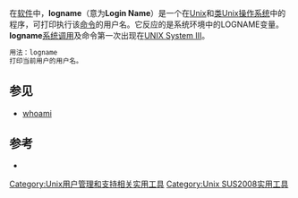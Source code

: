 {{noteTA
|G1=IT
}}
{{lowercase}}
在[[软件|软件]]中，'''logname'''（意为'''Login Name'''）是一个在[[Unix|Unix]]和[[类Unix系统|类Unix]][[操作系统|操作系统]]中的程序，可打印执行该[[命令_(计算机)|命令]]的用户名。它反应的是系统环境中的LOGNAME变量。'''logname'''[[系统调用|系统调用]]及命令第一次出现在[[UNIX_System_III|UNIX System III]]。

<syntaxhighlight lang="bash">
用法：logname
打印当前用户的用户名。
</syntaxhighlight>

== 参见 ==
*[[whoami|whoami]]

== 参考 ==
*{{man|cu|logname|SUS|return the user's login name}}

{{Unix命令}}

[[Category:Unix用户管理和支持相关实用工具|Category:Unix用户管理和支持相关实用工具]]
[[Category:Unix_SUS2008实用工具|Category:Unix SUS2008实用工具]]

{{Unix-stub}}
